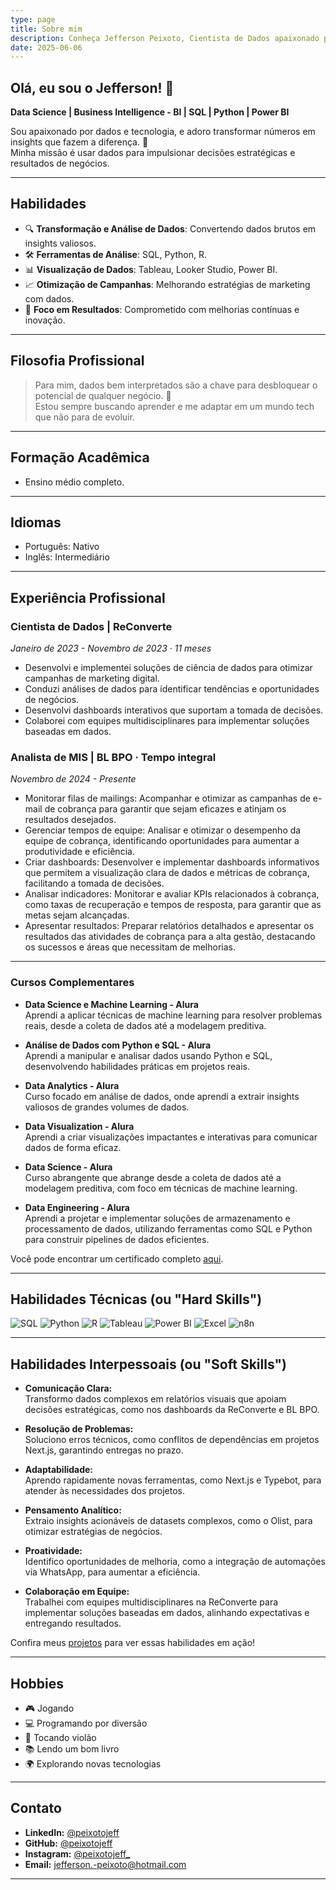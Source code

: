 ```yaml
---
type: page
title: Sobre mim
description: Conheça Jefferson Peixoto, Cientista de Dados apaixonado por transformar dados em insights valiosos.
date: 2025-06-06
---
```



## Olá, eu sou o Jefferson! 👋

**Data Science | Business Intelligence - BI | SQL | Python | Power BI**

Sou apaixonado por dados e tecnologia, e adoro transformar números em insights que fazem a diferença. 🚀  
Minha missão é usar dados para impulsionar decisões estratégicas e resultados de negócios.

---

## Habilidades

- 🔍 **Transformação e Análise de Dados**: Convertendo dados brutos em insights valiosos.
- 🛠️ **Ferramentas de Análise**: SQL, Python, R.
- 📊 **Visualização de Dados**: Tableau, Looker Studio, Power BI.
- 📈 **Otimização de Campanhas**: Melhorando estratégias de marketing com dados.
- 🎯 **Foco em Resultados**: Comprometido com melhorias contínuas e inovação.

---

## Filosofia Profissional

> Para mim, dados bem interpretados são a chave para desbloquear o potencial de qualquer negócio. 🔑  
> Estou sempre buscando aprender e me adaptar em um mundo tech que não para de evoluir.

---

## Formação Acadêmica

- Ensino médio completo.

---

## Idiomas

- Português: Nativo
- Inglês: Intermediário

---

## Experiência Profissional

### Cientista de Dados | ReConverte  
*Janeiro de 2023 - Novembro de 2023 · 11 meses*

- Desenvolvi e implementei soluções de ciência de dados para otimizar campanhas de marketing digital.
- Conduzi análises de dados para identificar tendências e oportunidades de negócios.
- Desenvolvi dashboards interativos que suportam a tomada de decisões.
- Colaborei com equipes multidisciplinares para implementar soluções baseadas em dados.

### Analista de MIS | BL BPO · Tempo integral  
*Novembro de 2024 - Presente*

- Monitorar filas de mailings: Acompanhar e otimizar as campanhas de e-mail de cobrança para garantir que sejam eficazes e atinjam os resultados desejados.
- Gerenciar tempos de equipe: Analisar e otimizar o desempenho da equipe de cobrança, identificando oportunidades para aumentar a produtividade e eficiência.
- Criar dashboards: Desenvolver e implementar dashboards informativos que permitem a visualização clara de dados e métricas de cobrança, facilitando a tomada de decisões.
- Analisar indicadores: Monitorar e avaliar KPIs relacionados à cobrança, como taxas de recuperação e tempos de resposta, para garantir que as metas sejam alcançadas.
- Apresentar resultados: Preparar relatórios detalhados e apresentar os resultados das atividades de cobrança para a alta gestão, destacando os sucessos e áreas que necessitam de melhorias.

---

### Cursos Complementares

- **Data Science e Machine Learning - Alura**  
  Aprendi a aplicar técnicas de machine learning para resolver problemas reais, desde a coleta de dados até a modelagem preditiva.

- **Análise de Dados com Python e SQL - Alura**  
  Aprendi a manipular e analisar dados usando Python e SQL, desenvolvendo habilidades práticas em projetos reais.

- **Data Analytics - Alura**  
  Curso focado em análise de dados, onde aprendi a extrair insights valiosos de grandes volumes de dados.

- **Data Visualization - Alura**  
  Aprendi a criar visualizações impactantes e interativas para comunicar dados de forma eficaz.

- **Data Science - Alura**  
  Curso abrangente que abrange desde a coleta de dados até a modelagem preditiva, com foco em técnicas de machine learning.

- **Data Engineering - Alura**  
  Aprendi a projetar e implementar soluções de armazenamento e processamento de dados, utilizando ferramentas como SQL e Python para construir pipelines de dados eficientes.

Você pode encontrar um certificado completo [aqui](https://cursos.alura.com.br/user/jefferson--peixoto/fullCertificate/7d79ee7c787e72971e1ac88fbf1cd91c).

---

## Habilidades Técnicas (ou "Hard Skills")

<div style={{ display: "flex", flexWrap: "wrap", gap: "12px", alignItems: "center", margin: "12px 0" }}>
    <img src="https://img.shields.io/badge/SQL-4479A1?style=for-the-badge&logo=postgresql&logoColor=white" alt="SQL" />
    <img src="https://img.shields.io/badge/Python-3776AB?style=for-the-badge&logo=python&logoColor=white" alt="Python" />
    <img src="https://img.shields.io/badge/R-276DC3?style=for-the-badge&logo=r&logoColor=white" alt="R" />
    <img src="https://img.shields.io/badge/Tableau-E97627?style=for-the-badge&logo=tableau&logoColor=white" alt="Tableau" />
    <img src="https://img.shields.io/badge/Power%20BI-F2C811?style=for-the-badge&logo=powerbi&logoColor=black" alt="Power BI" />
    <img src="https://img.shields.io/badge/Excel-217346?style=for-the-badge&logo=microsoft-excel&logoColor=white" alt="Excel" />
    <img src="https://img.shields.io/badge/n8n-4285F4?style=for-the-badge&logo=n8n&logoColor=white" alt="n8n" />
</div>

---

## Habilidades Interpessoais (ou "Soft Skills")

- **Comunicação Clara:**  
  Transformo dados complexos em relatórios visuais que apoiam decisões estratégicas, como nos dashboards da ReConverte e BL BPO.

- **Resolução de Problemas:**  
  Soluciono erros técnicos, como conflitos de dependências em projetos Next.js, garantindo entregas no prazo.

- **Adaptabilidade:**  
  Aprendo rapidamente novas ferramentas, como Next.js e Typebot, para atender às necessidades dos projetos.

- **Pensamento Analítico:**  
  Extraio insights acionáveis de datasets complexos, como o Olist, para otimizar estratégias de negócios.

- **Proatividade:**  
  Identifico oportunidades de melhoria, como a integração de automações via WhatsApp, para aumentar a eficiência.

- **Colaboração em Equipe:**  
  Trabalhei com equipes multidisciplinares na ReConverte para implementar soluções baseadas em dados, alinhando expectativas e entregando resultados.

Confira meus [projetos](/projects) para ver essas habilidades em ação!

---

## Hobbies

- 🎮 Jogando
- 💻 Programando por diversão
- 🎸 Tocando violão
- 📚 Lendo um bom livro
- 🌍 Explorando novas tecnologias

---

## Contato

- **LinkedIn:** [@peixotojeff](https://www.linkedin.com/in/peixotojeff)
- **GitHub:** [@peixotojeff](https://github.com/peixotojeff)
- **Instagram:** [@peixotojeff_](https://instagram.com/peixotojeff_)
- **Email:** [jefferson.-peixoto@hotmail.com](mailto:jefferson.-peixoto@hotmail.com)

---

<MeuComponente />